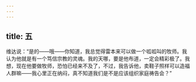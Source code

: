 ```yaml
---
---
---
```

title: 五
---




维达说：“是的——哦——你知道，我总觉得雷本来可以做一个呱呱叫的牧师。我认为他就是有一个笃信宗教的灵魂。我的天哪，要是他布道，一定会精彩极了。我想，现在他要做牧师，恐怕已经来不及了，不过，我告诉他，卖鞋子照样可以造福人群嘛——我心里正在纳闷，真不知道我们是不是应该组织家庭祷告会？”